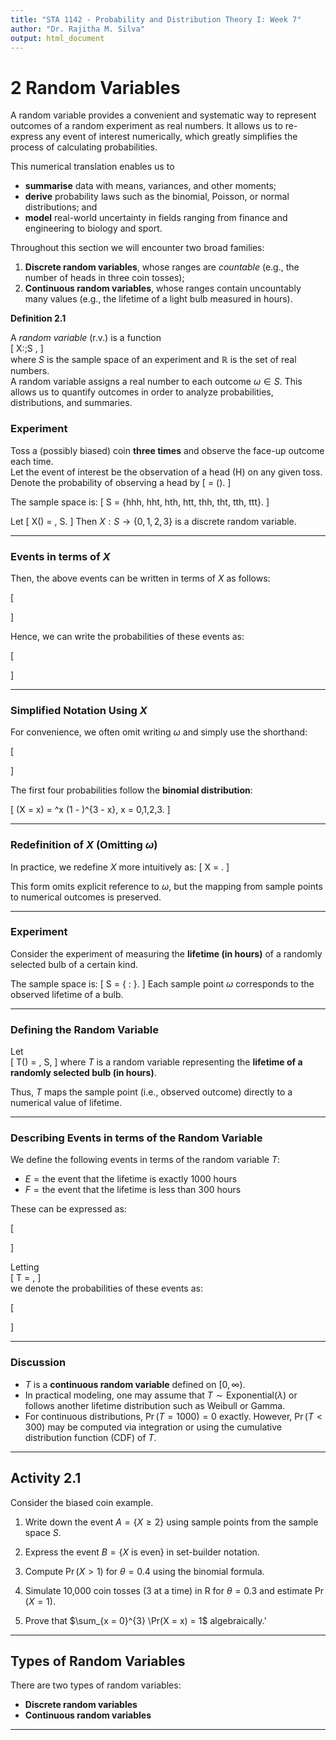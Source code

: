 ```yaml
---
title: "STA 1142 - Probability and Distribution Theory I: Week 7"
author: "Dr. Rajitha M. Silva"
output: html_document
---
```



# 2 Random Variables

A random variable provides a convenient and systematic way to represent outcomes of a random experiment as real numbers. It allows us to re-express any event of interest numerically, which greatly simplifies the process of calculating probabilities.
 

This numerical translation enables us to

* **summarise** data with means, variances, and other moments;  
* **derive** probability laws such as the binomial, Poisson, or normal distributions; and  
* **model** real-world uncertainty in fields ranging from finance and engineering to biology and sport.

Throughout this section we will encounter two broad families:

1. **Discrete random variables**, whose ranges are *countable* (e.g., the number of heads in three coin tosses);  
2. **Continuous random variables**, whose ranges contain uncountably many values (e.g., the lifetime of a light bulb measured in hours).


**Definition 2.1**  

A *random variable* (r.v.) is a function  
\[
X:\;S \longrightarrow \mathbb{R},
\]  
where $S$ is the sample space of an experiment and $\mathbb{R}$ is the set of real numbers.  
A random variable assigns a real number to each outcome $\omega \in S$. This allows us to quantify outcomes in order to analyze probabilities, distributions, and summaries.


### **Experiment**


Toss a (possibly biased) coin **three times** and observe the face-up outcome each time.  
Let the event of interest be the observation of a head (H) on any given toss.  
Denote the probability of observing a head by
\[
\theta = \Pr(\text{Head}).
\]

The sample space is:
\[
S = \{hhh, hht, hth, htt, thh, tht, tth, ttt\}.
\]

Let
\[
X(\omega) = \text{number of heads in } \omega, \quad \omega \in S.
\]
Then $X: S \rightarrow \{0, 1, 2, 3\}$ is a discrete random variable.

---

### **Events in terms of $X$**

Then, the above events can be written in terms of $X$ as follows:

\[
\begin{aligned}
H_0 &= \{\omega \in S \mid X(\omega) = 0\} \\
H_1 &= \{\omega \in S \mid X(\omega) = 1\} \\
H_2 &= \{\omega \in S \mid X(\omega) = 2\} \\
H_3 &= \{\omega \in S \mid X(\omega) = 3\} \\
H_4 &= \{\omega \in S \mid X(\omega) > 1\}
\end{aligned}
\]

Hence, we can write the probabilities of these events as:

\[
\begin{aligned}
\Pr(\{\omega \in S \mid X(\omega) = 0\}) &= (1 - \theta)^3 \\
\Pr(\{\omega \in S \mid X(\omega) = 1\}) &= 3\theta(1 - \theta)^2 \\
\Pr(\{\omega \in S \mid X(\omega) = 2\}) &= 3\theta^2(1 - \theta) \\
\Pr(\{\omega \in S \mid X(\omega) = 3\}) &= \theta^3 \\
\Pr(\{\omega \in S \mid X(\omega) > 1\}) &= 3\theta^2(1 - \theta) + \theta^3
\end{aligned}
\]

---

### **Simplified Notation Using $X$**

For convenience, we often omit writing $\omega$ and simply use the shorthand:

\[
\begin{aligned}
\Pr(X = 0) &= (1 - \theta)^3 \\
\Pr(X = 1) &= 3\theta(1 - \theta)^2 \\
\Pr(X = 2) &= 3\theta^2(1 - \theta) \\
\Pr(X = 3) &= \theta^3 \\
\Pr(X > 1) &= 3\theta^2(1 - \theta) + \theta^3
\end{aligned}
\]

The first four probabilities follow the **binomial distribution**:

\[
\Pr(X = x) = \binom{3}{x} \theta^x (1 - \theta)^{3 - x}, \quad x = 0,1,2,3.
\]

---

### **Redefinition of $X$ (Omitting $\omega$)**

In practice, we redefine $X$ more intuitively as:
\[
X = \text{the number of heads in three tosses}.
\]

This form omits explicit reference to $\omega$, but the mapping from sample points to numerical outcomes is preserved.


---


### **Experiment**

Consider the experiment of measuring the **lifetime (in hours)** of a randomly selected bulb of a certain kind.

The sample space is:
\[
S = \{\omega \in \mathbb{R} : \omega \ge 0\}.
\]
Each sample point $\omega$ corresponds to the observed lifetime of a bulb.

---

### **Defining the Random Variable**

Let  
\[
T(\omega) = \omega, \quad \omega \in S,
\]
where $T$ is a random variable representing the **lifetime of a randomly selected bulb (in hours)**.

Thus, $T$ maps the sample point (i.e., observed outcome) directly to a numerical value of lifetime.

---

### **Describing Events in terms of the Random Variable**

We define the following events in terms of the random variable $T$:

- $E = \text{the event that the lifetime is exactly 1000 hours}$  
- $F = \text{the event that the lifetime is less than 300 hours}$

These can be expressed as:

\[
\begin{aligned}
E &= \{\omega \in S \mid T(\omega) = 1000\} \\
F &= \{\omega \in S \mid T(\omega) < 300\}
\end{aligned}
\]

Letting  
\[
T = \text{Lifetime of a randomly selected bulb in hours},
\]  
we denote the probabilities of these events as:

\[
\begin{aligned}
\Pr(E) &= \Pr(T = 1000) \\
\Pr(F) &= \Pr(T < 300)
\end{aligned}
\]

---

### **Discussion**

- $T$ is a **continuous random variable** defined on $[0, \infty)$.
- In practical modeling, one may assume that $T \sim \text{Exponential}(\lambda)$ or follows another lifetime distribution such as Weibull or Gamma.
- For continuous distributions, $\Pr(T = 1000) = 0$ exactly. However, $\Pr(T < 300)$ may be computed via integration or using the cumulative distribution function (CDF) of $T$.

---


## Activity 2.1

Consider the biased coin example.

1. Write down the event $A = \{X \geq 2\}$ using sample points from the sample space $S$.


2. Express the event $B = \{X \text{ is even}\}$ in set-builder notation.


3. Compute $\Pr(X > 1)$ for $\theta = 0.4$ using the binomial formula.


4. Simulate 10,000 coin tosses (3 at a time) in R for $\theta = 0.3$ and estimate $\Pr(X = 1)$.


5. Prove that $\sum_{x = 0}^{3} \Pr(X = x) = 1$ algebraically.'

---


## Types of Random Variables

There are two types of random variables:

- **Discrete random variables**
- **Continuous random variables**

---
